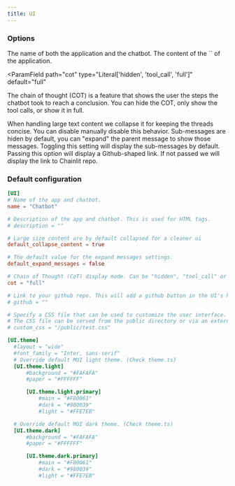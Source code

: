 ```yaml
---
title: UI
---
```


### Options

<ParamField path="name" type="str" default="My Chatbot">
  The name of both the application and the chatbot.
</ParamField>

<ParamField path="description" type="str" optional>
  The content of the `<meta name="description">` of the application.
</ParamField>

<ParamField
  path="cot"
  type="Literal['hidden', 'tool_call', 'full']"
  default="full"
>
  The chain of thought (COT) is a feature that shows the user the steps the
  chatbot took to reach a conclusion. You can hide the COT, only show the tool
  calls, or show it in full.
</ParamField>

<ParamField path="default_collapse_content" type="bool" default={true}>
  When handling large text content we collapse it for keeping the threads
  concise. You can disable manually disable this behavior.
</ParamField>

<ParamField path="default_expand_message" type="bool" default={false}>
  Sub-messages are hiden by default, you can "expand" the parent message to show
  those messages. Toggling this setting will display the sub-messages by
  default.
</ParamField>

<ParamField path="github" type="str" optional>
  Passing this option will display a Github-shaped link. If not passed we will
  display the link to Chainlit repo.
</ParamField>

### Default configuration

```toml
[UI]
# Name of the app and chatbot.
name = "Chatbot"

# Description of the app and chatbot. This is used for HTML tags.
# description = ""

# Large size content are by default collapsed for a cleaner ui
default_collapse_content = true

# The default value for the expand messages settings.
default_expand_messages = false

# Chain of Thought (CoT) display mode. Can be "hidden", "tool_call" or "full".
cot = "full"

# Link to your github repo. This will add a github button in the UI's header.
# github = ""

# Specify a CSS file that can be used to customize the user interface.
# The CSS file can be served from the public directory or via an external link.
# custom_css = "/public/test.css"

[UI.theme]
  #layout = "wide"
  #font_family = "Inter, sans-serif"
  # Override default MUI light theme. (Check theme.ts)
  [UI.theme.light]
      #background = "#FAFAFA"
      #paper = "#FFFFFF"

      [UI.theme.light.primary]
          #main = "#F80061"
          #dark = "#980039"
          #light = "#FFE7EB"

  # Override default MUI dark theme. (Check theme.ts)
  [UI.theme.dark]
      #background = "#FAFAFA"
      #paper = "#FFFFFF"

      [UI.theme.dark.primary]
          #main = "#F80061"
          #dark = "#980039"
          #light = "#FFE7EB"
```

